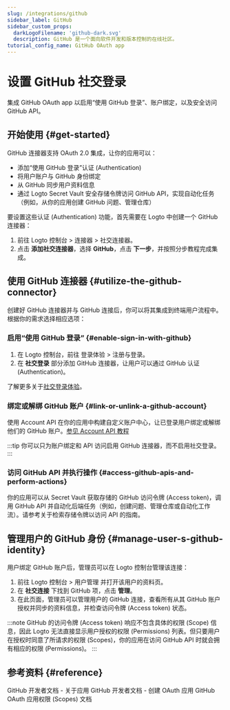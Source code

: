 ```yaml
---
slug: /integrations/github
sidebar_label: GitHub
sidebar_custom_props:
  darkLogoFilename: 'github-dark.svg'
  description: GitHub 是一个面向软件开发和版本控制的在线社区。
tutorial_config_name: GitHub OAuth app
---
```




# 设置 GitHub 社交登录

集成 GitHub OAuth app 以启用“使用 GitHub 登录”、账户绑定，以及安全访问 GitHub API。

<GuideTip />

## 开始使用 \{#get-started}

GitHub 连接器支持 OAuth 2.0 集成，让你的应用可以：

- 添加“使用 GitHub 登录”认证 (Authentication)
- 将用户账户与 GitHub 身份绑定
- 从 GitHub 同步用户资料信息
- 通过 Logto Secret Vault 安全存储令牌访问 GitHub API，实现自动化任务（例如，从你的应用创建 GitHub 问题、管理仓库）

要设置这些认证 (Authentication) 功能，首先需要在 Logto 中创建一个 GitHub 连接器：

1. 前往 <CloudLink to="/connectors/social">Logto 控制台 > 连接器 > 社交连接器</CloudLink>。
2. 点击 **添加社交连接器**，选择 **GitHub**，点击 **下一步**，并按照分步教程完成集成。

<Integration />

## 使用 GitHub 连接器 \{#utilize-the-github-connector}

创建好 GitHub 连接器并与 GitHub 连接后，你可以将其集成到终端用户流程中。根据你的需求选择相应选项：

### 启用“使用 GitHub 登录” \{#enable-sign-in-with-github}

1. 在 Logto 控制台，前往 <CloudLink to="/sign-in-experience/sign-up-and-sign-in">登录体验 > 注册与登录</CloudLink>。
2. 在 **社交登录** 部分添加 GitHub 连接器，让用户可以通过 GitHub 认证 (Authentication)。

了解更多关于[社交登录体验](/end-user-flows/sign-up-and-sign-in/social-sign-in)。

### 绑定或解绑 GitHub 账户 \{#link-or-unlink-a-github-account}

使用 Account API 在你的应用中构建自定义账户中心，让已登录用户绑定或解绑他们的 GitHub 账户。[参见 Account API 教程](/end-user-flows/account-settings/by-account-api#link-a-new-social-connection)

:::tip
你可以只为账户绑定和 API 访问启用 GitHub 连接器，而不启用社交登录。
:::

### 访问 GitHub API 并执行操作 \{#access-github-apis-and-perform-actions}

你的应用可以从 Secret Vault 获取存储的 GitHub 访问令牌 (Access token)，调用 GitHub API 并自动化后端任务（例如，创建问题、管理仓库或自动化工作流）。请参考关于检索存储令牌以访问 API 的指南。

## 管理用户的 GitHub 身份 \{#manage-user-s-github-identity}

用户绑定 GitHub 账户后，管理员可以在 Logto 控制台管理该连接：

1. 前往 <CloudLink to="/users">Logto 控制台 > 用户管理</CloudLink> 并打开该用户的资料页。
2. 在 **社交连接** 下找到 GitHub 项，点击 **管理**。
3. 在此页面，管理员可以管理用户的 GitHub 连接，查看所有从其 GitHub 账户授权并同步的资料信息，并检查访问令牌 (Access token) 状态。

:::note
GitHub 的访问令牌 (Access token) 响应不包含具体的权限 (Scope) 信息，因此 Logto 无法直接显示用户授权的权限 (Permissions) 列表。但只要用户在授权时同意了所请求的权限 (Scopes)，你的应用在访问 GitHub API 时就会拥有相应的权限 (Permissions)。
:::

## 参考资料 \{#reference}

<Url href="https://docs.github.com/en/developers/apps/getting-started-with-apps/about-apps">
  GitHub 开发者文档 - 关于应用
</Url>

<Url href="https://docs.github.com/en/developers/apps/building-oauth-apps/creating-an-oauth-app">
  GitHub 开发者文档 - 创建 OAuth 应用
</Url>

<Url href="https://docs.github.com/en/apps/oauth-apps/building-oauth-apps/scopes-for-oauth-apps">
  GitHub OAuth 应用权限 (Scopes) 文档
</Url>
